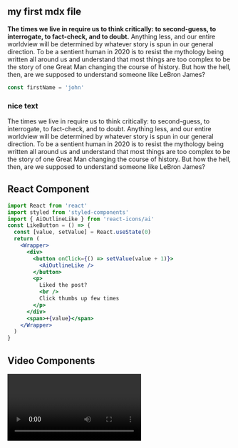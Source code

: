 
<Layout>
  <Hero />

<section className="mdx-page">

## my first mdx file

**The times we live in require us to think critically: to second-guess, to interrogate, to fact-check, and to doubt.** Anything less, and our entire worldview will be determined by whatever story is spun in our general direction. To be a sentient human in 2020 is to resist the mythology being written all around us and understand that most things are too complex to be the story of one Great Man changing the course of history. But how the hell, then, are we supposed to understand someone like LeBron James?

<div className="code">

```js
const firstName = 'john'
```

</div>

<div className="nice-text">

<h3>nice text </h3>

<FiInfo className="nice-text-icon"></FiInfo>

The times we live in require us to think critically: to second-guess, to interrogate, to fact-check, and to doubt. Anything less, and our entire worldview will be determined by whatever story is spun in our general direction. To be a sentient human in 2020 is to resist the mythology being written all around us and understand that most things are too complex to be the story of one Great Man changing the course of history. But how the hell, then, are we supposed to understand someone like LeBron James?

</div>

<h2> React Component </h2>

<Counter />

```jsx
import React from 'react'
import styled from 'styled-components'
import { AiOutlineLike } from 'react-icons/ai'
const LikeButton = () => {
  const [value, setValue] = React.useState(0)
  return (
    <Wrapper>
      <div>
        <button onClick={() => setValue(value + 1)}>
          <AiOutlineLike />
        </button>
        <p>
          Liked the post?
          <br />
          Click thumbs up few times
        </p>
      </div>
      <span>+{value}</span>
    </Wrapper>
  )
}
```

<LikeButton />

<h2>Video Components</h2>

<RegVideo />
<Video />

<Link to="/posts" className="btn center-btn">
  Back to all posts.
</Link>

</section>
</Layout>
